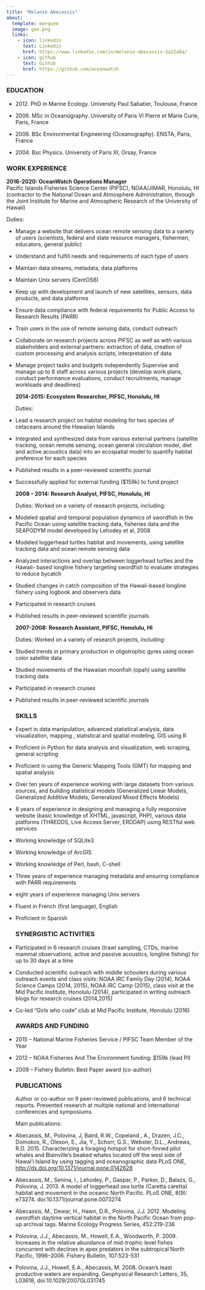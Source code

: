 ```yaml
---
title: "Melanie Abecassis"
about:
  template: marquee
  image: geo.png
  links:
    - icon: linkedin
      text: Linkedin
      href: https://www.linkedin.com/in/melanie-abecassis-2a12a8a/
    - icon: github
      text: Github
      href: https://github.com/oceanwatch
---
```


### EDUCATION

-   2012\. PhD in Marine Ecology. University Paul Sabatier, Toulouse, France

-   2006\. MSc in Oceanography. University of Paris VI Pierre et Marie Curie, Paris, France

-   2006\. BSc Environmental Engineering (Oceanography). ENSTA, Paris, France

-   2004\. Bsc Physics. University of Paris XI, Orsay, France

### WORK EXPERIENCE 

**2016-2020: OceanWatch Operations Manager**\
Pacific Islands Fisheries Science Center (PIFSC), NOAA/JIMAR, Honolulu, HI \
(contractor to the National Ocean and Atmosphere Administration, through the Joint Institute for Marine and Atmospheric Research of the University of Hawaii)

Duties:

-   Manage a website that delivers ocean remote sensing data to a variety of users (scientists, federal and state resource managers, fishermen, educators, general public)

-   Understand and fulfill needs and requirements of each type of users

-   Maintain data streams, metadata, data platforms

-   Maintain Unix servers (CentOS6)

-   Keep up with development and launch of new satellites, sensors, data products, and data platforms

-   Ensure data compliance with federal requirements for Public Access to Research Results (PARR)

-   Train users in the use of remote sensing data, conduct outreach

-   Collaborate on research projects across PIFSC as well as with various stakeholders and external partners: extraction of data, creation of custom processing and analysis scripts, interpretation of data

-   Manage project tasks and budgets independently Supervise and manage up to 8 staff across various projects (develop work plans, conduct performance evaluations, conduct recruitments, manage workloads and deadlines)

    **2014-2015: Ecosystem Researcher, PIFSC, Honolulu, HI**

    Duties:

-   Lead a research project on habitat modeling for two species of cetaceans around the Hawaiian Islands

-   Integrated and synthesized data from various external partners (satellite tracking, ocean remote sensing, ocean general circulation model, diet and active acoustics data) into an ecospatial model to quantify habitat preference for each species

-   Published results in a peer-reviewed scientific journal

-   Successfully applied for external funding (\$159k) to fund project

    **2008 -- 2014: Research Analyst, PIFSC, Honolulu, HI**

    Duties: Worked on a variety of research projects, including:

-   Modeled spatial and temporal population dynamics of swordfish in the Pacific Ocean using satellite tracking data, fisheries data and the SEAPODYM model developed by Lehodey et al, 2008

-   Modeled loggerhead turtles habitat and movements, using satellite tracking data and ocean remote sensing data

-   Analyzed interactions and overlap between loggerhead turtles and the Hawaii- based longline fishery targeting swordfish to evaluate strategies to reduce bycatch

-   Studied changes in catch composition of the Hawaii-based longline fishery using logbook and observers data

-   Participated in research cruises

-   Published results in peer-reviewed scientific journals

    **2007-2008: Research Assistant, PIFSC, Honolulu, HI**

    Duties: Worked on a variety of research projects, including:

-   Studied trends in primary production in oligotrophic gyres using ocean color satellite data

-   Studied movements of the Hawaiian moonfish (opah) using satellite tracking data

-   Participated in research cruises

-   Published results in peer-reviewed scientific journals

    ### SKILLS 

-   Expert in data manipulation, advanced statistical analysis, data visualization, mapping , statistical and spatial modeling, GIS using R

-   Proficient in Python for data analysis and visualization, web scraping, general scripting

-   Proficient in using the Generic Mapping Tools (GMT) for mapping and spatial analysis

-   Over ten years of experience working with large datasets from various sources, and building statistical models (Generalized Linear Models, Generalized Additive Models, Generalized Mixed Effects Models)

-   8 years of experience in designing and managing a fully responsive website (basic knowledge of XHTML, javascript, PHP), various data platforms (THREDDS, Live Access Server, ERDDAP) using RESTful web services

-   Working knowledge of SQLite3

-   Working knowledge of ArcGIS

-   Working knowledge of Perl, bash, C-shell

-   Three years of experience managing metadata and ensuring compliance with PARR requirements

-   eight years of experience managing Unix servers

-   Fluent in French (first language), English

-   Proficient in Spanish

    ### SYNERGISTIC ACTIVITIES

-   Participated in 6 research cruises (trawl sampling, CTDs, marine mammal observations, active and passive acoustics, longline fishing) for up to 30 days at a time

-   Conducted scientific outreach with middle schoolers during various outreach events and class visits: NOAA IRC Family Day (2014), NOAA Science Camps (2014, 2015), NOAA IRC Camp (2015), class visit at the Mid Pacific Institute, Honolulu (2014), participated in writing outreach blogs for research cruises (2014,2015)

-   Co-led "Girls who code" club at Mid Pacific Institute, Honolulu (2016)

    ### AWARDS AND FUNDING 

-   2015 -- National Marine Fisheries Service / PIFSC Team Member of the Year

-   2012 -- NOAA Fisheries And The Environment funding: \$159k (lead PI)

-   2009 -- Fishery Bulletin: Best Paper award (co-author)

    ### PUBLICATIONS 

    Author or co-author on 9 peer-reviewed publications, and 6 technical reports. Presented research at multiple national and international conferences and symposiums.

    Main publications:

-   Abecassis, M., Polovina, J, Baird, R.W., Copeland , A., Drazen, J.C., Domokos, R., Oleson, E., Jia, Y., Schorr, G.S., Webster, D.L., Andrews, R.D. 2015. Characterizing a foraging hotspot for short-finned pilot whales and Blainville's beaked whales located off the west side of Hawai'i Island by using tagging and oceanographic data PLoS ONE, <http://dx.doi.org/10.1371/journal.pone.0142628>

-   Abecassis, M., Senina, I., Lehodey, P., Gaspar, P., Parker, D., Balazs, G., Polovina, J. 2013. A model of loggerhead sea turtle (Caretta caretta) habitat and movement in the oceanic North Pacific. PLoS ONE, 8(9): e73274. doi:10.1371/journal.pone.0073274

-   Abecassis, M., Dewar, H., Hawn, D.R., Polovina, J.J. 2012. Modeling swordfish daytime vertical habitat in the North Pacific Ocean from pop- up archival tags. Marine Ecology Progress Series, 452:219-236

-   Polovina, J.J., Abecassis, M., Howell, E.A., Woodworth, P. 2009. Increases in the relative abundance of mid-trophic level fishes concurrent with declines in apex predators in the subtropical North Pacific, 1996--2006. Fishery Bulletin, 107:523-531

-   Polovina, J.J., Howell, E.A., Abecassis, M. 2008. Ocean's least productive waters are expanding. Geophysical Research Letters, 35, L03618, doi:10.1029/2007GL031745
